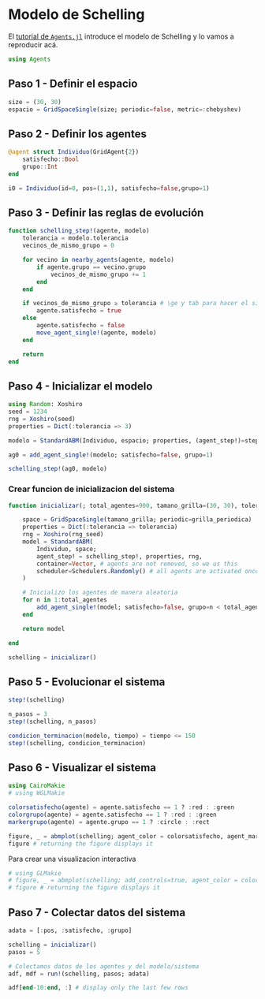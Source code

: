 # Modelo de Schelling

El [tutorial de `Agents.jl`](https://juliadynamics.github.io/Agents.jl/stable/tutorial/)  introduce el modelo de Schelling y lo vamos a reproducir acá.

```julia
using Agents
```

## Paso 1 - Definir el espacio

```julia
size = (30, 30)
espacio = GridSpaceSingle(size; periodic=false, metric=:chebyshev)
```

## Paso 2 - Definir los agentes

```julia
@agent struct Individuo(GridAgent{2})
    satisfecho::Bool
    grupo::Int
end
```

```julia
i0 = Individuo(id=0, pos=(1,1), satisfecho=false,grupo=1)
```

## Paso 3 - Definir las reglas de evolución

```julia
function schelling_step!(agente, modelo)
    tolerancia = modelo.tolerancia
    vecinos_de_mismo_grupo = 0

    for vecino in nearby_agents(agente, modelo)
        if agente.grupo == vecino.grupo
            vecinos_de_mismo_grupo += 1
        end
    end

    if vecinos_de_mismo_grupo ≥ tolerancia # \ge y tab para hacer el simbolo de mayor o igual
        agente.satisfecho = true
    else
        agente.satisfecho = false
        move_agent_single!(agente, modelo)
    end

    return
end
```

## Paso 4 - Inicializar el modelo

```julia
using Random: Xoshiro
seed = 1234
rng = Xoshiro(seed)
properties = Dict(:tolerancia => 3)

modelo = StandardABM(Individuo, espacio; properties, (agent_step!)=step!, rng)
```

```julia
ag0 = add_agent_single!(modelo; satisfecho=false, grupo=1)
```

```julia
schelling_step!(ag0, modelo)
```

### Crear funcion de inicializacion del sistema 

```julia
function inicializar(; total_agentes=900, tamano_grilla=(30, 30), tolerancia=3, rng_seed=123, grilla_periodica=true)

    space = GridSpaceSingle(tamano_grilla; periodic=grilla_periodica)
    properties = Dict(:tolerancia => tolerancia)
    rng = Xoshiro(rng_seed)
    model = StandardABM(
        Individuo, space;
        agent_step! = schelling_step!, properties, rng,
        container=Vector, # agents are not removed, so we us this
        scheduler=Schedulers.Randomly() # all agents are activated once at random
    )

    # Inicializo los agentes de manera aleatoria
    for n in 1:total_agentes
        add_agent_single!(model; satisfecho=false, grupo=n < total_agentes / 2 ? 1 : 2)
    end

    return model

end

schelling = inicializar()

```

## Paso 5 - Evolucionar el sistema

```julia
step!(schelling)
```


```julia
n_pasos = 3
step!(schelling, n_pasos)
```

```julia
condicion_terminacion(modelo, tiempo) = tiempo <= 150
step!(schelling, condicion_terminacion)
```

## Paso 6 - Visualizar el sistema

```julia
using CairoMakie
# using WGLMakie
```


```julia
colorsatisfecho(agente) = agente.satisfecho == 1 ? :red : :green
colorgrupo(agente) = agente.satisfecho == 1 ? :red : :green
markergrupo(agente) = agente.grupo == 1 ? :circle : :rect

figure, _ = abmplot(schelling; agent_color = colorsatisfecho, agent_marker = markergrupo, as = 10)
figure # returning the figure displays it
```

Para crear una visualizacion interactiva
```julia
# using GLMakie
# figure, _ = abmplot(schelling; add_controls=true, agent_color = colorsatisfecho, agent_marker = markergrupo, as = 10)
# figure # returning the figure displays it
```

## Paso 7 - Colectar datos del sistema

```julia
adata = [:pos, :satisfecho, :grupo]

schelling = inicializar()
pasos = 5

# Colectamos datos de los agentes y del modelo/sistema
adf, mdf = run!(schelling, pasos; adata) 

adf[end-10:end, :] # display only the last few rows
```
